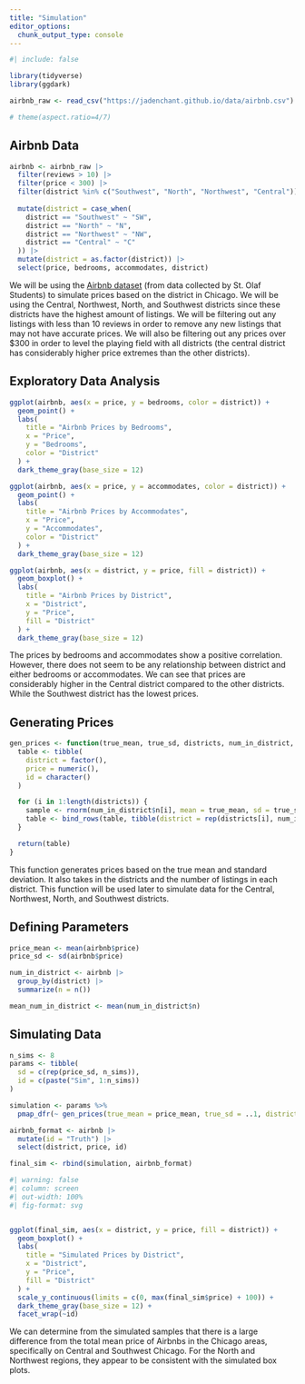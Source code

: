 ```yaml
---
title: "Simulation"
editor_options: 
  chunk_output_type: console
---
```


```r
#| include: false

library(tidyverse)
library(ggdark)

airbnb_raw <- read_csv("https://jadenchant.github.io/data/airbnb.csv")

# theme(aspect.ratio=4/7)
```

## Airbnb Data

```r
airbnb <- airbnb_raw |>
  filter(reviews > 10) |>
  filter(price < 300) |>
  filter(district %in% c("Southwest", "North", "Northwest", "Central")) |>
  
  mutate(district = case_when(
    district == "Southwest" ~ "SW",
    district == "North" ~ "N",
    district == "Northwest" ~ "NW",
    district == "Central" ~ "C"
  )) |>
  mutate(district = as.factor(district)) |>
  select(price, bedrooms, accommodates, district)
```

We will be using the [Airbnb dataset](https://search.r-project.org/CRAN/refmans/bayesrules/html/airbnb.html) (from data collected by St. Olaf Students) to simulate prices based on the district in Chicago. We will be using the Central, Northwest, North, and Southwest districts since these districts have the highest amount of listings. We will be filtering out any listings with less than 10 reviews in order to remove any new listings that may not have accurate prices. We will also be filtering out any prices over \$300 in order to level the playing field with all districts (the central district has considerably higher price extremes than the other districts).

## Exploratory Data Analysis

```r
ggplot(airbnb, aes(x = price, y = bedrooms, color = district)) +
  geom_point() +
  labs(
    title = "Airbnb Prices by Bedrooms",
    x = "Price",
    y = "Bedrooms",
    color = "District"
  ) +
  dark_theme_gray(base_size = 12)

ggplot(airbnb, aes(x = price, y = accommodates, color = district)) +
  geom_point() +
  labs(
    title = "Airbnb Prices by Accommodates",
    x = "Price",
    y = "Accommodates",
    color = "District"
  ) +
  dark_theme_gray(base_size = 12)

ggplot(airbnb, aes(x = district, y = price, fill = district)) +
  geom_boxplot() +
  labs(
    title = "Airbnb Prices by District",
    x = "District",
    y = "Price",
    fill = "District"
  ) +
  dark_theme_gray(base_size = 12)
```

The prices by bedrooms and accommodates show a positive correlation. However, there does not seem to be any relationship between district and either bedrooms or accommodates. We can see that prices are considerably higher in the Central district compared to the other districts. While the Southwest district has the lowest prices.

## Generating Prices

```r
gen_prices <- function(true_mean, true_sd, districts, num_in_district, id = 1) {
  table <- tibble(
    district = factor(),
    price = numeric(),
    id = character()
  )

  for (i in 1:length(districts)) {
    sample <- rnorm(num_in_district$n[i], mean = true_mean, sd = true_sd)
    table <- bind_rows(table, tibble(district = rep(districts[i], num_in_district$n[i]), price = sample, id = rep(id, num_in_district$n[i])))
  }

  return(table)
}
```

This function generates prices based on the true mean and standard deviation. It also takes in the districts and the number of listings in each district. This function will be used later to simulate data for the Central, Northwest, North, and Southwest districts.

## Defining Parameters

```r
price_mean <- mean(airbnb$price)
price_sd <- sd(airbnb$price)

num_in_district <- airbnb |>
  group_by(district) |>
  summarize(n = n())

mean_num_in_district <- mean(num_in_district$n)
```

## Simulating Data

```r
n_sims <- 8
params <- tibble(
  sd = c(rep(price_sd, n_sims)),
  id = c(paste("Sim", 1:n_sims))
)

simulation <- params %>%
  pmap_dfr(~ gen_prices(true_mean = price_mean, true_sd = ..1, districts = c("SW", "N", "NW", "C"), num_in_district = num_in_district, id = ..2))

airbnb_format <- airbnb |>
  mutate(id = "Truth") |>
  select(district, price, id)

final_sim <- rbind(simulation, airbnb_format)
```

```r
#| warning: false
#| column: screen
#| out-width: 100%
#| fig-format: svg


ggplot(final_sim, aes(x = district, y = price, fill = district)) +
  geom_boxplot() +
  labs(
    title = "Simulated Prices by District",
    x = "District",
    y = "Price",
    fill = "District"
  ) +
  scale_y_continuous(limits = c(0, max(final_sim$price) + 100)) +
  dark_theme_gray(base_size = 12) +
  facet_wrap(~id) 
```

We can determine from the simulated samples that there is a large difference from the total mean price of Airbnbs in the Chicago areas, specifically on Central and Southwest Chicago. For the North and Northwest regions, they appear to be consistent with the simulated box plots.
